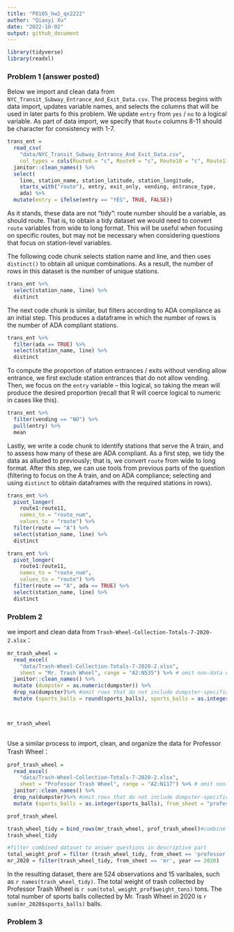 ```yaml
---
title: "P8105_hw2_qx2222"
author: "Qiaoyi Xu"
date: "2022-10-02"
output: github_document
---
```


```r
library(tidyverse)
library(readxl)
```



### Problem 1 (answer posted)

Below we import and clean data from `NYC_Transit_Subway_Entrance_And_Exit_Data.csv`. The process begins with data import, updates variable names, and selects the columns that will be used in later parts fo this problem. We update `entry` from `yes` / `no` to a logical variable. As part of data import, we specify that `Route` columns 8-11 should be character for consistency with 1-7.

```r
trans_ent = 
  read_csv(
    "data/NYC_Transit_Subway_Entrance_And_Exit_Data.csv",
    col_types = cols(Route8 = "c", Route9 = "c", Route10 = "c", Route11 = "c")) %>% 
  janitor::clean_names() %>% 
  select(
    line, station_name, station_latitude, station_longitude, 
    starts_with("route"), entry, exit_only, vending, entrance_type, 
    ada) %>% 
  mutate(entry = ifelse(entry == "YES", TRUE, FALSE))
```

As it stands, these data are not "tidy": route number should be a variable, as should route. That is, to obtain a tidy dataset we would need to convert `route` variables from wide to long format. This will be useful when focusing on specific routes, but may not be necessary when considering questions that focus on station-level variables. 

The following code chunk selects station name and line, and then uses `distinct()` to obtain all unique combinations. As a result, the number of rows in this dataset is the number of unique stations.

```r
trans_ent %>% 
  select(station_name, line) %>% 
  distinct
```

The next code chunk is similar, but filters according to ADA compliance as an initial step. This produces a dataframe in which the number of rows is the number of ADA compliant stations. 

```r
trans_ent %>% 
  filter(ada == TRUE) %>% 
  select(station_name, line) %>% 
  distinct
```

To compute the proportion of station entrances / exits without vending allow entrance, we first exclude station entrances that do not allow vending. Then, we focus on the `entry` variable -- this logical, so taking the mean will produce the desired proportion (recall that R will coerce logical to numeric in cases like this).

```r
trans_ent %>% 
  filter(vending == "NO") %>% 
  pull(entry) %>% 
  mean
```

Lastly, we write a code chunk to identify stations that serve the A train, and to assess how many of these are ADA compliant. As a first step, we tidy the data as alluded to previously; that is, we convert `route` from wide to long format. After this step, we can use tools from previous parts of the question (filtering to focus on the A train, and on ADA compliance; selecting and using `distinct` to obtain dataframes with the required stations in rows).

```r
trans_ent %>% 
  pivot_longer(
    route1:route11,
    names_to = "route_num",
    values_to = "route") %>% 
  filter(route == "A") %>% 
  select(station_name, line) %>% 
  distinct

trans_ent %>% 
  pivot_longer(
    route1:route11,
    names_to = "route_num",
    values_to = "route") %>% 
  filter(route == "A", ada == TRUE) %>% 
  select(station_name, line) %>% 
  distinct
```



### Problem 2
we import and clean data from `Trash-Wheel-Collection-Totals-7-2020-2.xlsx`： 

```r
mr_trash_wheel = 
  read_excel( 
    "data/Trash-Wheel-Collection-Totals-7-2020-2.xlsx",
    sheet = "Mr. Trash Wheel", range = "A2:N535") %>% # omit non-data entries
  janitor::clean_names() %>%
  mutate (dumpster = as.numeric(dumpster)) %>%
  drop_na(dumpster)%>% #omit rows that do not include dumpster-specific data
  mutate (sports_balls = round(sports_balls), sports_balls = as.integer(sports_balls), from_sheet = "mr") #round and convert to integer variable



mr_trash_wheel
    
```


Use a similar process to import, clean, and organize the data for Professor Trash Wheel：
```r
prof_trash_wheel = 
  read_excel( 
    "data/Trash-Wheel-Collection-Totals-7-2020-2.xlsx",
    sheet = "Professor Trash Wheel", range = "A2:N117") %>% # omit non-data entries
  janitor::clean_names() %>%
  drop_na(dumpster)%>% #omit rows that do not include dumpster-specific data
  mutate (sports_balls = as.integer(sports_balls), from_sheet = "professor") #round and convert to integer variable

prof_trash_wheel
```

```r
trash_wheel_tidy = bind_rows(mr_trash_wheel, prof_trash_wheel)#combine two datasets by dumpster
trash_wheel_tidy
```


```r
#filter combined dataset to answer questions in descriptive part
total_weight_prof = filter (trash_wheel_tidy, from_sheet == 'professor')
mr_2020 = filter(trash_wheel_tidy, from_sheet == 'mr', year == 2020)
```

In the resulting dataset, there are 524 observations and 15 varibales, such as `r names(trash_wheel_tidy)`.
The total weight of trash collected by Professor Trash Wheel is `r sum(total_weight_prof$weight_tons)` tons.
The total number of sports balls collected by Mr. Trash Wheel in 2020 is `r sum(mr_2020$sports_balls)` balls.





### Problem 3
